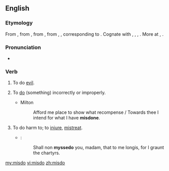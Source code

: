 ==English==
===Etymology===
From {{etyl|enm|en}} {{term|misdon|lang=enm}}, from {{etyl|ang|en}} {{m|ang|misdōn||to do evil, transgress, do amiss, err}}, from {{etyl|gem-pro|en}} {{m|gem-pro|*missadōną||to do wrongly}}, from {{m|gem-pro|*missa-||mis-}}, {{m|gem-pro|*dōną||to do}}, corresponding to {{prefix|mis|do|lang=en}}. Cognate with {{etyl|ofs|-}} {{term|misdūa||to misdo|lang=ofs}}, {{etyl|nl|-}} {{term|misdoen||to offend, do wrongly|lang=nl}}, {{etyl|gml|-}} {{m|gml|misdōn||to misdo}}, {{etyl|gmh|-}} {{term|missetuon||to transgress, offend, blame|lang=gmh}}. More at {{l|en|mis-}}, {{l|en|do}}.

===Pronunciation===
*{{a|UK}} {{IPA|/mɪsˈduː/|lang=en}}

===Verb===
{{en-verb|misdoes|misdoing|misdid|misdone}}

# {{context|archaic|intransitive|lang=en}} To do [[evil]].
# {{context|transitive|lang=en}} To [[do]] (something) incorrectly or improperly.
#* Milton
#*: Afford me place to show what recompense / Towards thee I intend for what I have '''misdone'''.
# {{context|archaic|transitive|lang=en}} To do harm to; to [[injure]], [[mistreat]].
#*{{RQ:Mlry MrtArthr1|V}}:
#*:Shall non '''myssedo''' you, madam, that to me longis, for I graunt the chartyrs{{nb...}}.

[[my:misdo]]
[[vi:misdo]]
[[zh:misdo]]